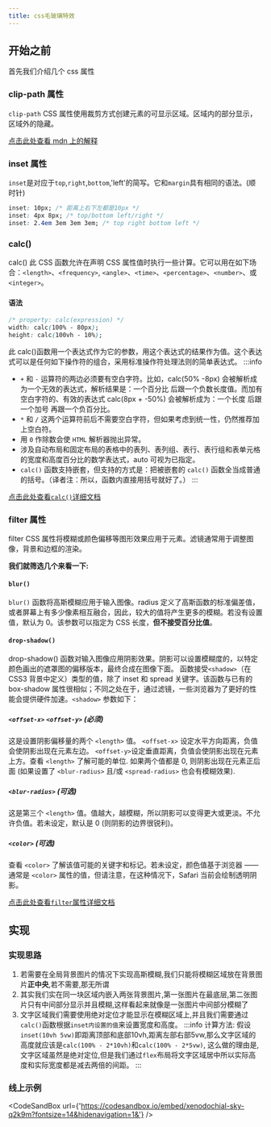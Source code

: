 ```yaml
---
title: css毛玻璃特效
---
```



<AuthorInfo />

## 开始之前

首先我们介绍几个 css 属性

### clip-path 属性

`clip-path` CSS 属性使用裁剪方式创建元素的可显示区域。区域内的部分显示，区域外的隐藏。  

[点击此处查看 mdn 上的解释](https://developer.mozilla.org/zh-CN/docs/Web/CSS/clip-path)

### inset 属性

`inset`是对应于`top`,`right`,`bottom`,'left'的简写。它和`margin`具有相同的语法。(顺时针)

```css title="inset属性示例"
inset: 10px; /* 距离上右下左都是10px */
inset: 4px 8px; /* top/bottom left/right */
inset: 2.4em 3em 3em 3em; /* top right bottom left */
```

### calc()

calc() 此 CSS 函数允许在声明 CSS 属性值时执行一些计算。它可以用在如下场合：`<length>`、`<frequency>`, `<angle>`、`<time>`、`<percentage>`、`<number>`、或 `<integer>`。

#### 语法

```css title="calc()语法"
/* property: calc(expression) */
width: calc(100% - 80px);
height: calc(100vh - 10%);
```

此 calc()函数用一个表达式作为它的参数，用这个表达式的结果作为值。这个表达式可以是任何如下操作符的组合，采用标准操作符处理法则的简单表达式。
:::info
- `+` 和 `-` 运算符的两边必须要有空白字符。比如，calc(50% -8px) 会被解析成为一个无效的表达式，解析结果是：一个百分比 后跟一个负数长度值。而加有空白字符的、有效的表达式 calc(8px + -50%) 会被解析成为：一个长度 后跟一个加号 再跟一个负百分比。
- `*` 和 `/` 这两个运算符前后不需要空白字符，但如果考虑到统一性，仍然推荐加上空白符。
- 用 `0` 作除数会使 `HTML` 解析器抛出异常。
- 涉及自动布局和固定布局的表格中的表列、表列组、表行、表行组和表单元格的宽度和高度百分比的数学表达式，auto 可视为已指定。
- `calc()` 函数支持嵌套，但支持的方式是：把被嵌套的 `calc()` 函数全当成普通的括号。（译者注：所以，函数内直接用括号就好了。）
:::

[点击此处查看`calc()`详细文档](<https://developer.mozilla.org/zh-CN/docs/Web/CSS/calc()>)

### filter 属性

filter CSS 属性将模糊或颜色偏移等图形效果应用于元素。滤镜通常用于调整图像，背景和边框的渲染。

**我们就筛选几个来看一下:**

#### `blur()`

`blur()` 函数将高斯模糊应用于输入图像。radius 定义了高斯函数的标准偏差值，或者屏幕上有多少像素相互融合，因此，较大的值将产生更多的模糊。若没有设置值，默认为 0。该参数可以指定为 CSS 长度，**但不接受百分比值**。

#### `drop-shadow()`
drop-shadow() 函数对输入图像应用阴影效果。阴影可以设置模糊度的，以特定颜色画出的遮罩图的偏移版本，最终合成在图像下面。 函数接受`<shadow>`（在 CSS3 背景中定义）类型的值，除了 inset 和 spread 关键字。该函数与已有的 box-shadow 属性很相似；不同之处在于，通过滤镜，一些浏览器为了更好的性能会提供硬件加速。`<shadow>` 参数如下：
##### `<offset-x>` `<offset-y>` (必须)
这是设置阴影偏移量的两个 `<length>` 值。 `<offset-x>` 设定水平方向距离，负值会使阴影出现在元素左边。 `<offset-y>`设定垂直距离，负值会使阴影出现在元素上方。查看 `<length>` 了解可能的单位.
如果两个值都是 0, 则阴影出现在元素正后面 (如果设置了 `<blur-radius>` 且/或 `<spread-radius>` 也会有模糊效果).
##### `<blur-radius>` (可选)
这是第三个 `<length>` 值。值越大，越模糊，所以阴影可以变得更大或更淡。不允许负值。若未设定，默认是 0 (则阴影的边界很锐利)。
##### `<color>` (可选)
查看 `<color>` 了解该值可能的关键字和标记。若未设定，颜色值基于浏览器 —— 通常是 `<color>` 属性的值，但请注意，在这种情况下，Safari 当前会绘制透明阴影。
  
[点击此处查看`filter`属性详细文档](https://developer.mozilla.org/zh-CN/docs/Web/CSS/filter)

## 实现

### 实现思路
1. 若需要在全局背景图片的情况下实现高斯模糊,我们只能将模糊区域放在背景图片**正中央**,若不需要,那无所谓
1. 其实我们实在同一块区域内嵌入两张背景图片,第一张图片在最底层,第二张图片只有中间部分显示并且模糊,这样看起来就像是一张图片中间部分模糊了
1. 文字区域我们需要使用绝对定位才能显示在模糊区域上,并且我们需要通过`calc()`函数根据`inset内设置的值`来设置宽度和高度。
:::info
计算方法: 假设`inset(10vh 5vw)`即距离顶部和底部10vh,距离左部右部5vw,那么文字区域的高度就应该是`calc(100% - 2*10vh)`和`calc(100% - 2*5vw)`,
这么做的理由是,文字区域虽然是绝对定位,但是我们通过`flex`布局将文字区域居中所以实际高度和实际宽度都是减去两倍的间距。
:::

### 线上示例
<CodeSandBox url={'https://codesandbox.io/embed/xenodochial-sky-q2k9m?fontsize=14&hidenavigation=1&'} />

